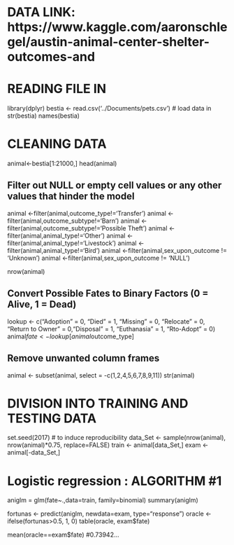 # DATA LINK: https://www.kaggle.com/aaronschlegel/austin-animal-center-shelter-outcomes-and

# READING FILE IN
library(dplyr)
bestia <- read.csv('../Documents/pets.csv') # load data in
str(bestia)
names(bestia)


# CLEANING DATA
animal<-bestia[1:21000,]
head(animal)


## Filter out NULL or empty cell values or any other values that hinder the model
animal <-filter(animal,outcome_type!='Transfer')
animal <-filter(animal,outcome_subtype!='Barn')
animal <-filter(animal,outcome_subtype!='Possible Theft')
animal <-filter(animal,animal_type!='Other')
animal <-filter(animal,animal_type!='Livestock')
animal <-filter(animal,animal_type!='Bird')
animal <-filter(animal,sex_upon_outcome != 'Unknown')
animal <-filter(animal,sex_upon_outcome != 'NULL')

nrow(animal)


## Convert Possible Fates to Binary Factors (0 = Alive, 1 = Dead)
lookup <- c("Adoption" = 0, "Died" = 1, "Missing" = 0, "Relocate" = 0, "Return to Owner" = 0,"Disposal" = 1, "Euthanasia" = 1, "Rto-Adopt" = 0)
animal$fate <- lookup[animal$outcome_type]


## Remove unwanted column frames
animal <- subset(animal, select = -c(1,2,4,5,6,7,8,9,11))
str(animal)

# DIVISION INTO TRAINING AND TESTING DATA
set.seed(2017) # to induce reproducibility
  data_Set <- sample(nrow(animal), nrow(animal)*0.75, replace=FALSE)
train <- animal[data_Set,] 
exam <- animal[-data_Set,]



# Logistic regression : ALGORITHM #1
aniglm = glm(fate~.,data=train, family=binomial)
summary(aniglm)

fortunas <- predict(aniglm, newdata=exam, type="response")
oracle <- ifelse(fortunas>0.5, 1, 0)
table(oracle, exam$fate)

mean(oracle==exam$fate) #0.73942...
